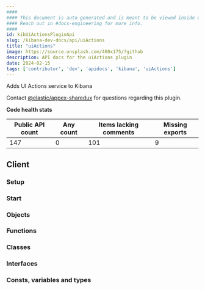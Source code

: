 ```yaml
---
####
#### This document is auto-generated and is meant to be viewed inside our experimental, new docs system.
#### Reach out in #docs-engineering for more info.
####
id: kibUiActionsPluginApi
slug: /kibana-dev-docs/api/uiActions
title: "uiActions"
image: https://source.unsplash.com/400x175/?github
description: API docs for the uiActions plugin
date: 2024-02-15
tags: ['contributor', 'dev', 'apidocs', 'kibana', 'uiActions']
---
```


Adds UI Actions service to Kibana

Contact [@elastic/appex-sharedux](https://github.com/orgs/elastic/teams/appex-sharedux) for questions regarding this plugin.

**Code health stats**

| Public API count  | Any count | Items lacking comments | Missing exports |
|-------------------|-----------|------------------------|-----------------|
| 147 | 0 | 101 | 9 |

## Client

### Setup
<DocDefinitionList data={[uiActionsObj.client.setup]}/>

### Start
<DocDefinitionList data={[uiActionsObj.client.start]}/>

### Objects
<DocDefinitionList data={uiActionsObj.client.objects}/>

### Functions
<DocDefinitionList data={uiActionsObj.client.functions}/>

### Classes
<DocDefinitionList data={uiActionsObj.client.classes}/>

### Interfaces
<DocDefinitionList data={uiActionsObj.client.interfaces}/>

### Consts, variables and types
<DocDefinitionList data={uiActionsObj.client.misc}/>

